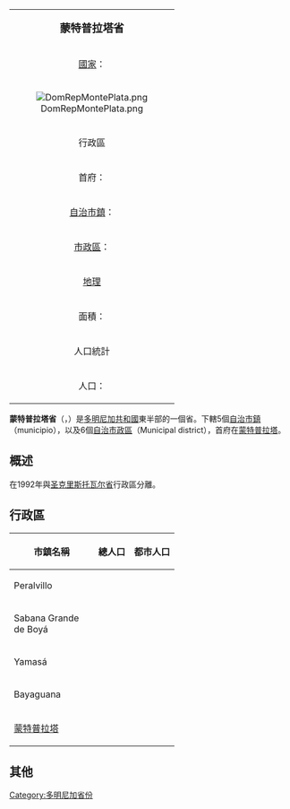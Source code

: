 {| class="infobox bordered" align=right cellpadding=4 cellspacing=0 width=275 style="clear:right; margin: 0 0 1em 1em; background: #f9f9f9; font-size: 95%;"
|-
|colspan=2 align=center bgcolor="#BFDFFF"|<big>'''蒙特普拉塔省'''</big>
|-
|[[國家|國家]]：|| [[多明尼加共和國|多明尼加共和國]]
|-
! colspan="3" | [[File:DomRepMontePlata.png|center]]
|-
!colspan=2 align=center bgcolor="#BFDFFF"|行政區
|-
|首府：||[[蒙特普拉塔|蒙特普拉塔]]
|-
|[[自治市鎮|自治市鎮]]：||5個 
|-
|[[市轄區|市政區]]：||6個
|-
!colspan=2 align=center bgcolor="#BFDFFF"|[[地理|地理]]
|-
|面積：||2782,14 km² 
|-
!colspan=2 align=center bgcolor="#BFDFFF"|人口統計
|-
|人口：||300,749人（2008年統計）
|}

'''蒙特普拉塔省'''（{{lang-es|Provincia de Monte Plata}}，{{IPA-es|ˈmonte ˈplata}}）是[[多明尼加共和國|多明尼加共和國]]東半部的一個省。下轄5個[[自治市鎮|自治市鎮]]（municipio），以及6個[[市轄區|自治市政區]]（Municipal district），首府在[[蒙特普拉塔|蒙特普拉塔]]。

==概述==
在1992年與[[圣克里斯托瓦尔省|圣克里斯托瓦尔省]]行政區分離。

==行政區==
{| class="wikitable sortable" style="text-align:right; font-size:95%;"
!width="135px"| 市鎮名稱
! 總人口  !! 都市人口 
|-
|align="left"| Peralvillo 
| {{nts|35891}} || {{nts|10598}}   
|-
|align="left"| Sabana Grande de Boyá
| {{nts|46023}} || {{nts|25847}}   
|-
|align="left"| Yamasá
| {{nts|85415}} || {{nts|75988}}   
|-
|align="left"| Bayaguana
| {{nts|49310}} || {{nts|30898}}  
|-
|align="left"| [[蒙特普拉塔|蒙特普拉塔]]
| {{nts|84110}} || {{nts|41121}}     
|}

==其他==

{{多明尼加共和國各省}}
[[Category:多明尼加省份|Category:多明尼加省份]]